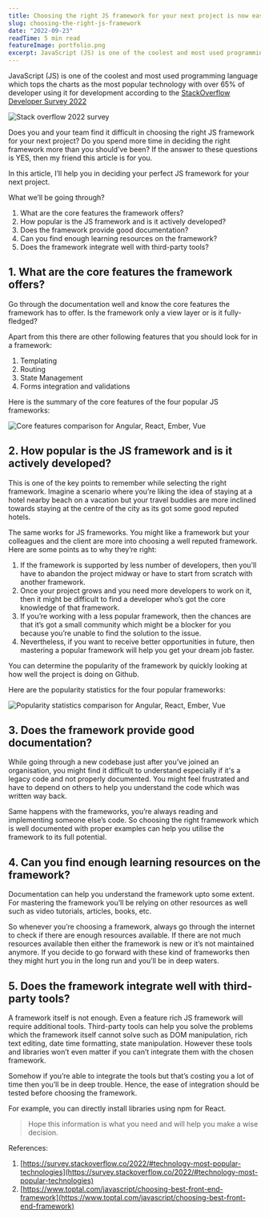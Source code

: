 ```yaml
---
title: Choosing the right JS framework for your next project is now easy!
slug: choosing-the-right-js-framework
date: "2022-09-23"
readTime: 5 min read
featureImage: portfolio.png
excerpt: JavaScript (JS) is one of the coolest and most used programming language which tops the charts as the most popular technology with over 65% of developer using it for development according to the StackOverflow Developer Survey 2022
---
```


JavaScript (JS) is one of the coolest and most used programming language which tops the charts as the most popular technology with over 65% of developer using it for development according to the [StackOverflow Developer Survey 2022](https://survey.stackoverflow.co/2022/#technology-most-popular-technologies)

![Stack overflow 2022 survey](/images/choosing-the-right-js-framework/stackoverflow_survey.png)

Does you and your team find it difficult in choosing the right JS framework for your next project? Do you spend more time in deciding the right framework more than you should’ve been? 
If the answer to these questions is YES, then my friend this article is for you.

In this article, I’ll help you in deciding your perfect JS framework for your next project.

What we’ll be going through?

1. What are the core features the framework offers?
2. How popular is the JS framework and is it actively developed?
3. Does the framework provide good documentation?
4. Can you find enough learning resources on the framework?
5. Does the framework integrate well with third-party tools?

## 1. What are the core features the framework offers?

Go through the documentation well and know the core features the framework has to offer. Is the framework only a view layer or is it fully-fledged?

Apart from this there are other following features that you should look for in a framework:
1. Templating
2. Routing
3. State Management
4. Forms integration and validations

Here is the summary of the core features of the four popular JS frameworks:

![Core features comparison for Angular, React, Ember, Vue](/images/choosing-the-right-js-framework/core_features_comparison.png)

## 2. How popular is the JS framework and is it actively developed?

This is one of the key points to remember while selecting the right framework. Imagine a scenario where you’re liking the idea of staying at a hotel nearby beach on a vacation but your travel buddies are more inclined towards staying at the centre of the city as its got some good reputed hotels.

The same works for JS frameworks. You might like a framework but your colleagues and the client are more into choosing a well reputed framework. Here are some points as to why they’re right:
1. If the framework is supported by less number of developers, then you’ll have to abandon the project midway or have to start from scratch with another framework.
2. Once your project grows and you need more developers to work on it, then it might be difficult to find a developer who’s got the core knowledge of that framework.
3. If you’re working with a less popular framework, then the chances are that it’s got a small community which might be a blocker for you because you’re unable to find the solution to the issue.
4. Nevertheless, if you want to receive better opportunities in future, then mastering a popular framework will help you get your dream job faster.

You can determine the popularity of the framework by quickly looking at how well the project is doing on Github.

Here are the popularity statistics for the four popular frameworks:

![Popularity statistics comparison for Angular, React, Ember, Vue](/images/choosing-the-right-js-framework/stats_comparison.png)

## 3. Does the framework provide good documentation?

While going through a new codebase just after you’ve joined an organisation, you might find it difficult to understand especially if it's a legacy code and not properly documented. You might feel frustrated and have to depend on others to help you understand the code which was written way back.

Same happens with the frameworks, you’re always reading and implementing someone else’s code. So choosing the right framework which is well documented with proper examples can help you utilise the framework to its full potential.

## 4. Can you find enough learning resources on the framework?

Documentation can help you understand the framework upto some extent. For mastering the framework you’ll be relying on other resources as well such as video tutorials, articles, books, etc.

So whenever you’re choosing a framework, always go through the internet to check if there are enough resources available. If there are not much resources available then either the framework is new or it’s not maintained anymore. If you decide to go forward with these kind of frameworks then they might hurt you in the long run and you’ll be in deep waters.

## 5. Does the framework integrate well with third-party tools?

A framework itself is not enough. Even a feature rich JS framework will require additional tools. Third-party tools can help you solve the problems which the framework itself cannot solve such as DOM manipulation, rich text editing, date time formatting, state manipulation. However these tools and libraries won’t even matter if you can’t integrate them with the chosen framework.

Somehow if you’re able to integrate the tools but that’s costing you a lot of time then you’ll be in deep trouble. Hence, the ease of integration should be tested before choosing the framework.

For example, you can directly install libraries using npm for React.

> Hope this information is what you need and will help you make a wise decision.

References:
1. [https://survey.stackoverflow.co/2022/#technology-most-popular-technologies](https://survey.stackoverflow.co/2022/#technology-most-popular-technologies)
2. [https://www.toptal.com/javascript/choosing-best-front-end-framework](https://www.toptal.com/javascript/choosing-best-front-end-framework)
